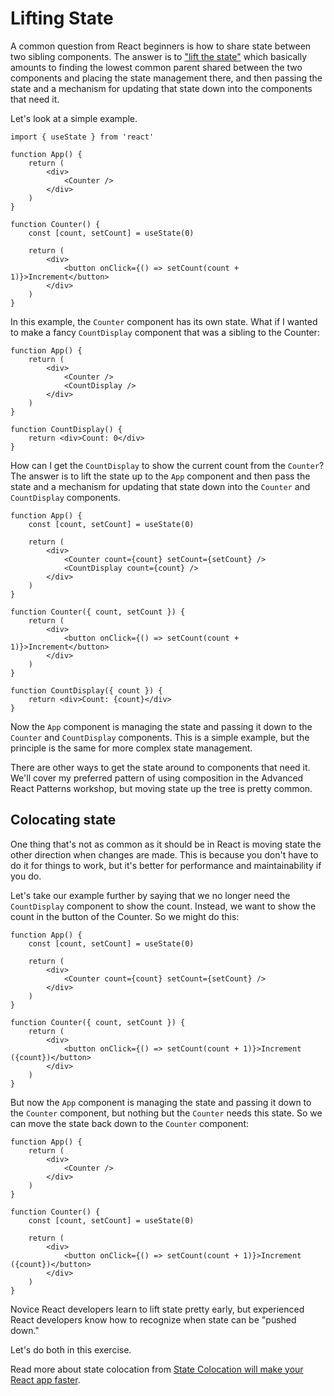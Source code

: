 # Lifting State

<EpicVideo url="https://www.epicreact.dev/workshops/react-hooks/intro-to-lifting-state" />

A common question from React beginners is how to share state between two sibling
components. The answer is to
["lift the state"](https://react.dev/learn/sharing-state-between-components)
which basically amounts to finding the lowest common parent shared between the
two components and placing the state management there, and then passing the
state and a mechanism for updating that state down into the components that need
it.

Let's look at a simple example.

```tsx
import { useState } from 'react'

function App() {
	return (
		<div>
			<Counter />
		</div>
	)
}

function Counter() {
	const [count, setCount] = useState(0)

	return (
		<div>
			<button onClick={() => setCount(count + 1)}>Increment</button>
		</div>
	)
}
```

In this example, the `Counter` component has its own state. What if I wanted to
make a fancy `CountDisplay` component that was a sibling to the Counter:

```tsx
function App() {
	return (
		<div>
			<Counter />
			<CountDisplay />
		</div>
	)
}

function CountDisplay() {
	return <div>Count: 0</div>
}
```

How can I get the `CountDisplay` to show the current count from the `Counter`?
The answer is to lift the state up to the `App` component and then pass the
state and a mechanism for updating that state down into the `Counter` and
`CountDisplay` components.

```tsx
function App() {
	const [count, setCount] = useState(0)

	return (
		<div>
			<Counter count={count} setCount={setCount} />
			<CountDisplay count={count} />
		</div>
	)
}

function Counter({ count, setCount }) {
	return (
		<div>
			<button onClick={() => setCount(count + 1)}>Increment</button>
		</div>
	)
}

function CountDisplay({ count }) {
	return <div>Count: {count}</div>
}
```

Now the `App` component is managing the state and passing it down to the
`Counter` and `CountDisplay` components. This is a simple example, but the
principle is the same for more complex state management.

There are other ways to get the state around to components that need it. We'll
cover my preferred pattern of using composition in the Advanced React Patterns
workshop, but moving state up the tree is pretty common.

## Colocating state

One thing that's not as common as it should be in React is moving state the
other direction when changes are made. This is because you don't have to do it
for things to work, but it's better for performance and maintainability if you
do.

Let's take our example further by saying that we no longer need the
`CountDisplay` component to show the count. Instead, we want to show the count
in the button of the Counter. So we might do this:

```tsx
function App() {
	const [count, setCount] = useState(0)

	return (
		<div>
			<Counter count={count} setCount={setCount} />
		</div>
	)
}

function Counter({ count, setCount }) {
	return (
		<div>
			<button onClick={() => setCount(count + 1)}>Increment ({count})</button>
		</div>
	)
}
```

But now the `App` component is managing the state and passing it down to the
`Counter` component, but nothing but the `Counter` needs this state. So we can
move the state back down to the `Counter` component:

```tsx
function App() {
	return (
		<div>
			<Counter />
		</div>
	)
}

function Counter() {
	const [count, setCount] = useState(0)

	return (
		<div>
			<button onClick={() => setCount(count + 1)}>Increment ({count})</button>
		</div>
	)
}
```

Novice React developers learn to lift state pretty early, but experienced React
developers know how to recognize when state can be "pushed down."

Let's do both in this exercise.

Read more about state colocation from
[State Colocation will make your React app faster](https://kentcdodds.com/blog/state-colocation-will-make-your-react-app-faster).
